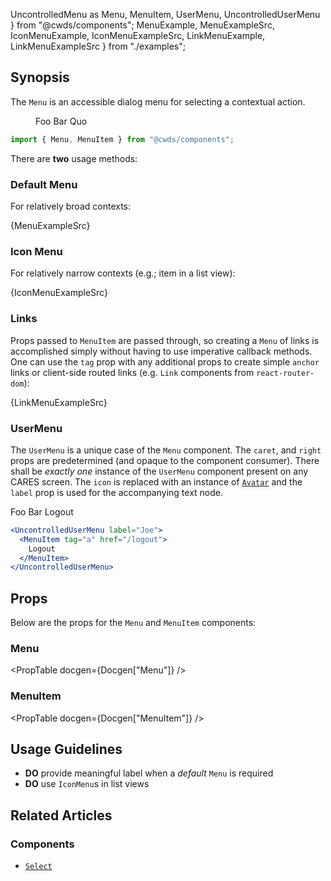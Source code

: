   UncontrolledMenu as Menu,
  MenuItem,
  UserMenu,
  UncontrolledUserMenu
} from "@cwds/components";
  MenuExample,
  MenuExampleSrc,
  IconMenuExample,
  IconMenuExampleSrc,
  LinkMenuExample,
  LinkMenuExampleSrc
} from "./examples";

## Synopsis

The `Menu` is an accessible dialog menu for selecting a contextual action.

<DemoCard>
  <div>
    <Menu label="My Menu">
      <MenuItem>Foo</MenuItem>
      <MenuItem>Bar</MenuItem>
      <MenuItem>Quo</MenuItem>
    </Menu>
  </div>
</DemoCard>

```jsx
import { Menu, MenuItem } from "@cwds/components";
```

There are **two** usage methods:

### Default Menu

For relatively broad contexts:

<DemoCard>
  <div>
    <MenuExample />
  </div>
</DemoCard>

<SyntaxHighlighter language="jsx" style={xonokai}>
  {MenuExampleSrc}
</SyntaxHighlighter>

### Icon Menu

For relatively narrow contexts (e.g.; item in a list view):

<DemoCard>
  <div>
    <IconMenuExample />
  </div>
</DemoCard>

<SyntaxHighlighter language="jsx" style={xonokai}>
  {IconMenuExampleSrc}
</SyntaxHighlighter>

### Links

Props passed to `MenuItem` are passed through, so creating a `Menu` of links is accomplished simply without having to use imperative callback methods. One can use the `tag` prop with any additional props to create simple `anchor` links or client-side routed links (e.g. `Link` components from `react-router-dom`):

<DemoCard>
  <div>
    <LinkMenuExample />
  </div>
</DemoCard>

<SyntaxHighlighter language="jsx" style={xonokai}>
  {LinkMenuExampleSrc}
</SyntaxHighlighter>

### UserMenu

The `UserMenu` is a unique case of the `Menu` component. The `caret`, and `right` props are predetermined (and opaque to the component consumer). There shall be _exactly one_ instance of the `UserMenu` component present on any CARES screen. The `icon` is replaced with an instance of [`Avatar`](/components/avatar) and the `label` prop is used for the accompanying text node.

<DemoCard>
  <div className="text-right p-2 bg-info">
    <UncontrolledUserMenu label="Joe">
      <MenuItem>Foo</MenuItem>
      <MenuItem>Bar</MenuItem>
      <MenuItem tag="a" href="/logout">
        Logout
      </MenuItem>
    </UncontrolledUserMenu>
  </div>
</DemoCard>

```jsx
<UncontrolledUserMenu label="Joe">
  <MenuItem tag="a" href="/logout">
    Logout
  </MenuItem>
</UncontrolledUserMenu>
```

## Props

Below are the props for the `Menu` and `MenuItem` components:

### Menu

<PropTable docgen={Docgen["Menu"]} />

### MenuItem

<PropTable docgen={Docgen["MenuItem"]} />

## Usage Guidelines

- **DO** provide meaningful label when a _default_ `Menu` is required
- **DO** use `IconMenu`s in list views

<!--
### Context

### Accessibility

## Examples
-->

## Related Articles

<!--### Patterns-->

### Components

- [`Select`](/components/select)
